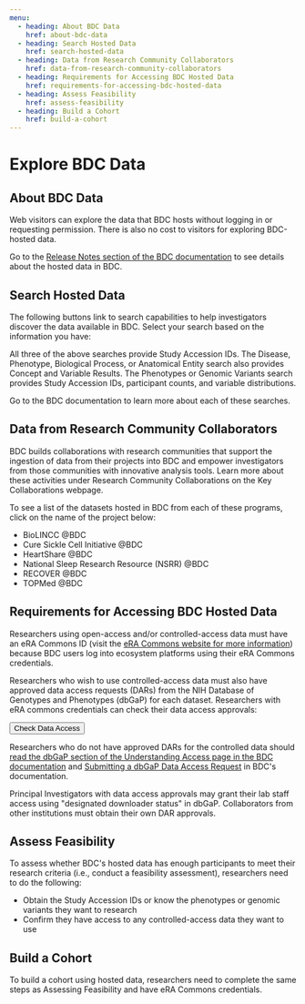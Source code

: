 ```yaml
---
menu:
  - heading: About BDC Data
    href: about-bdc-data  
  - heading: Search Hosted Data
    href: search-hosted-data  
  - heading: Data from Research Community Collaborators
    href: data-from-research-community-collaborators  
  - heading: Requirements for Accessing BDC Hosted Data
    href: requirements-for-accessing-bdc-hosted-data  
  - heading: Assess Feasibility
    href: assess-feasibility  
  - heading: Build a Cohort
    href: build-a-cohort
---
```


<PageContent width="95%" maxWidth="1200px" center gutters>
<StickyLeftMenuContainer menuItems={props.pageContext.frontmatter.menu}>

# Explore BDC Data

## About BDC Data

Web visitors can explore the data that BDC hosts without logging in or requesting permission. There 
is also no cost to visitors for exploring BDC-hosted data.

Go to the [Release Notes section of the BDC documentation](https://bdcatalyst.gitbook.io/biodata-catalyst-documentation/written-documentation/release-notes) 
to see details about the hosted data in BDC.

## Search Hosted Data
The following buttons link to search capabilities to help investigators discover the data available 
in BDC. Select your search based on the information you have: 


All three of the above searches provide Study Accession IDs. 
The Disease, Phenotype, Biological Process, or Anatomical Entity search also provides Concept and 
Variable Results. 
The Phenotypes or Genomic Variants search provides Study Accession IDs, participant counts, and 
variable distributions.

Go to the BDC documentation to learn more about each of these searches.

## Data from Research Community Collaborators

BDC builds collaborations with research communities that support the ingestion of data from their 
projects into BDC and empower investigators from those communities with innovative analysis tools. 
Learn more about these activities under Research Community Collaborations on the Key Collaborations 
webpage.

To see a list of the datasets hosted in BDC from each of these programs, click on the name of the 
project below:

-   BioLINCC @BDC
-   Cure Sickle Cell Initiative @BDC
-   HeartShare @BDC
-   National Sleep Research Resource (NSRR) @BDC
-   RECOVER @BDC
-   TOPMed @BDC

## Requirements for Accessing BDC Hosted Data

Researchers using open-access and/or controlled-access data must have an eRA Commons ID (visit the 
[eRA Commons website for more information](https://www.era.nih.gov/register-accounts/create-and-edit-an-account.htm)) 
because BDC users log into ecosystem platforms using their eRA Commons credentials.

Researchers who wish to use controlled-access data must also have approved data access requests 
(DARs) from the NIH Database of Genotypes and Phenotypes (dbGaP) for each dataset. Researchers with 
eRA commons credentials can check their data access approvals:

<ButtonContainer>
  <Button as="a" href="https://www.renci.org">Check Data Access</Button>
</ButtonContainer>

Researchers who do not have approved DARs for the controlled data should [read the dbGaP section of 
the Understanding Access page in the BDC documentation](https://bdcatalyst.gitbook.io/biodata-catalyst-documentation/written-documentation/data-access/understanding-access-requirements-for-biodata-catalyst#dbgap) and [Submitting a dbGaP Data Access Request](https://bdcatalyst.gitbook.io/biodata-catalyst-documentation/written-documentation/data-access/submitting-a-dbgap-data-access-request) 
in BDC's documentation.

Principal Investigators with data access approvals may grant their lab staff access using 
"designated downloader status" in dbGaP. Collaborators from other institutions must obtain their 
own DAR approvals.

## Assess Feasibility

To assess whether BDC's hosted data has enough participants to meet their research criteria (i.e., 
conduct a feasibility assessment), researchers need to do the following:

-   Obtain the Study Accession IDs or know the phenotypes or genomic variants they want to research
-   Confirm they have access to any controlled-access data they want to use

## Build a Cohort

To build a cohort using hosted data, researchers need to complete the same steps as Assessing 
Feasibility and have eRA Commons credentials.

</StickyLeftMenuContainer>
</PageContent>
